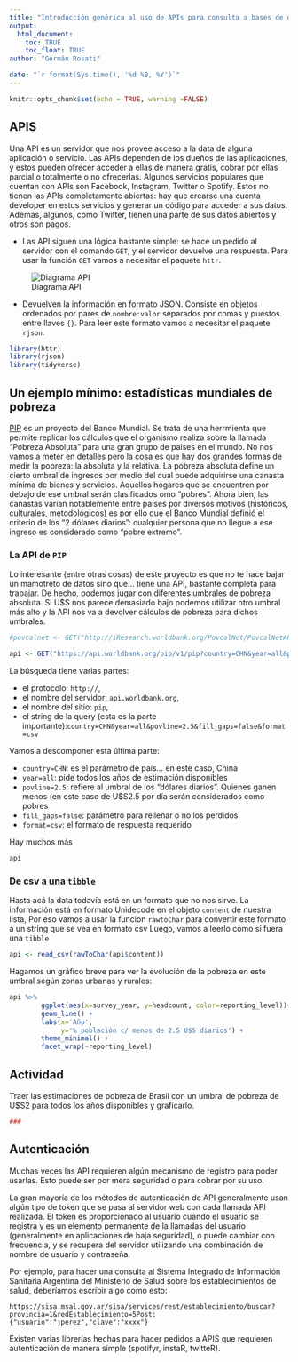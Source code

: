 ```yaml
---
title: "Introducción genérica al uso de APIs para consulta a bases de datos"
output: 
  html_document:
    toc: TRUE
    toc_float: TRUE
author: "Germán Rosati"

date: "`r format(Sys.time(), '%d %B, %Y')`"
---
```


```r
knitr::opts_chunk$set(echo = TRUE, warning =FALSE)
```

## APIS
Una API es un servidor que nos provee acceso a la data de alguna aplicación o servicio. Las APIs dependen de los dueños de las aplicaciones, y estos pueden ofrecer acceder a ellas de manera gratis, cobrar por ellas parcial o totalmente o no ofrecerlas. Algunos servicios populares que cuentan con APIs son Facebook, Instagram, Twitter o Spotify. Estos no tienen las APIs completamente abiertas: hay que crearse una cuenta developer en estos servicios y generar un código para acceder a sus datos. Además, algunos, como Twitter, tienen una parte de sus datos abiertos y otros son pagos. 

- Las API siguen una lógica bastante simple: se hace un pedido al servidor con el comando `GET`, y el servidor devuelve una respuesta. Para usar la función `GET` vamos a necesitar el paquete `httr`. 

![Diagrama API](../imgs/api_request.jpg) 

- Devuelven la información en formato JSON. Consiste en objetos ordenados por pares de `nombre:valor` separados por comas y puestos entre llaves `{}`. Para leer este formato vamos a necesitar el paquete `rjson`.

```r
library(httr)
library(rjson)
library(tidyverse)
```

## Un ejemplo mínimo: estadísticas mundiales de pobreza
[PIP](https://pip.worldbank.org/) es un proyecto del Banco Mundial. Se trata de una herrmienta que permite replicar los cálculos que el organismo realiza sobre la llamada "Pobreza Absoluta" para una gran grupo de paises en el mundo. No nos vamos a meter en detalles pero la cosa es que hay dos grandes formas de medir la pobreza: la absoluta y la relativa. La pobreza absoluta define un cierto umbral de ingresos por medio del cual puede adquirirse una canasta mínima de bienes y servicios. Aquellos hogares que se encuentren por debajo de ese umbral serán clasificados omo "pobres". Ahora bien, las canastas varían notablemente entre países por diversos motivos (históricos, culturales, metodológicos) es por ello que el Banco Mundial definió el criterio de los "2 dólares diarios": cualquier persona que no llegue a ese ingreso es considerado como "pobre extremo".

### La API de `PIP`
Lo interesante (entre otras cosas) de este proyecto es que no te hace bajar un mamotreto de datos sino que... tiene una API, bastante completa para trabajar. De hecho, podemos jugar con diferentes umbrales de pobreza absoluta. Si U$S nos parece demasiado bajo podemos utilizar otro umbral más alto y la API nos va a devolver cálculos de pobreza para dichos umbrales.

```r
#povcalnet <- GET("http://iResearch.worldbank.org/PovcalNet/PovcalNetAPI.ashx?C0=CHN&PL0=2.5&Y0=All&format=#json")

api <- GET("https://api.worldbank.org/pip/v1/pip?country=CHN&year=all&povline=2.5&fill_gaps=false&format=csv")
```

La búsqueda tiene varias partes:

- el protocolo: `http://`,
- el nombre del servidor: `api.worldbank.org`,
- el nombre del sitio: `pip`,
- el string de la query (esta es la parte importante):`country=CHN&year=all&povline=2.5&fill_gaps=false&format=csv`

Vamos a descomponer esta última parte:

- `country=CHN`: es el parámetro de país... en este caso, China
- `year=all`: pide todos los años de estimación disponibles
- `povline=2.5`: refiere al umbral de los "dólares diarios". Quienes ganen menos (en este caso de U$S2.5 por día serán considerados como pobres
- `fill_gaps=false`: parámetro para rellenar o no los perdidos
- `format=csv`: el formato de respuesta requerido

Hay muchos más 

```r
api
```

### De csv a una `tibble`
Hasta acá la data todavía está en un formato que no nos sirve. La información está en formato Unidecode en el objeto `content` de nuestra lista,  Por eso vamos a usar la funcion `rawtoChar` para convertir este formato a un string que se vea en formato csv Luego, vamos a leerlo como si fuera una `tibble` 

```r
api <- read_csv(rawToChar(api$content))
```

Hagamos un gráfico breve para ver la evolución de la pobreza en este umbral según zonas urbanas y rurales:
```r
api %>% 
        ggplot(aes(x=survey_year, y=headcount, color=reporting_level))+
        geom_line() +
        labs(x='Año',
             y='% población c/ menos de 2.5 U$S diarios') +
        theme_minimal() +
        facet_wrap(~reporting_level)
```

## Actividad

Traer las estimaciones de pobreza de Brasil con un umbral de pobreza de U$S2 para todos los años disponibles y graficarlo. 

```r
###
```

## Autenticación 

Muchas veces las API requieren algún mecanismo de registro para poder usarlas. Esto puede ser por mera seguridad o para cobrar por su uso.

La gran mayoría de los métodos de autenticación de API generalmente usan algún tipo de token que se pasa al servidor web con cada llamada API realizada. El token es proporcionado al usuario cuando el usuario se registra y es un elemento permanente de la llamadas del usuario (generalmente en aplicaciones de baja seguridad), o puede cambiar con frecuencia, y se recupera del servidor utilizando una combinación de nombre de usuario y contraseña.

Por ejemplo, para hacer una consulta al Sistema Integrado de Información Sanitaria Argentina del Ministerio de Salud sobre los establecimientos de salud, deberíamos escribir algo como esto:

`https://sisa.msal.gov.ar/sisa/services/rest/establecimiento/buscar?provincia=1&redEstablecimiento=5Post:{"usuario":"jperez","clave":"xxxx"}`

Existen varias librerías hechas para hacer pedidos a APIS que requieren autenticación de manera simple (spotifyr, instaR, twitteR).